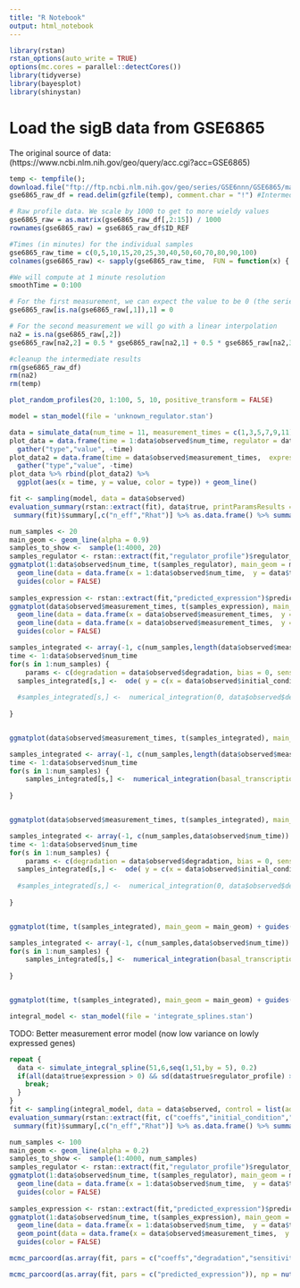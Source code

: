 ```yaml
---
title: "R Notebook"
output: html_notebook
---
```


```r
library(rstan)
rstan_options(auto_write = TRUE)
options(mc.cores = parallel::detectCores())
library(tidyverse)
library(bayesplot)
library(shinystan)
```



# Load the sigB data from GSE6865

The original source of data: (https://www.ncbi.nlm.nih.gov/geo/query/acc.cgi?acc=GSE6865)

```r
temp <- tempfile();
download.file("ftp://ftp.ncbi.nlm.nih.gov/geo/series/GSE6nnn/GSE6865/matrix/GSE6865_series_matrix.txt.gz", temp)
gse6865_raw_df = read.delim(gzfile(temp), comment.char = "!") #Intermediate data frame representation

# Raw profile data. We scale by 1000 to get to more wieldy values
gse6865_raw = as.matrix(gse6865_raw_df[,2:15]) / 1000
rownames(gse6865_raw) = gse6865_raw_df$ID_REF

#Times (in minutes) for the individual samples
gse6865_raw_time = c(0,5,10,15,20,25,30,40,50,60,70,80,90,100)
colnames(gse6865_raw) <- sapply(gse6865_raw_time,  FUN = function(x) { paste0(x,"min")})

#We will compute at 1 minute resolution
smoothTime = 0:100

# For the first measurement, we can expect the value to be 0 (the series are from germination)
gse6865_raw[is.na(gse6865_raw[,1]),1] = 0

# For the second measurement we will go with a linear interpolation
na2 = is.na(gse6865_raw[,2])
gse6865_raw[na2,2] = 0.5 * gse6865_raw[na2,1] + 0.5 * gse6865_raw[na2,3]

#cleanup the intermediate results
rm(gse6865_raw_df)
rm(na2)
rm(temp)

```

```r
plot_random_profiles(20, 1:100, 5, 10, positive_transform = FALSE)
```
```r
model = stan_model(file = 'unknown_regulator.stan')
```

```r
data = simulate_data(num_time = 11, measurement_times = c(1,3,5,7,9,11))
plot_data = data.frame(time = 1:data$observed$num_time, regulator = data$true$regulator_profile, expression = data$true$expression_full) %>%
  gather("type","value", -time)
plot_data2 = data.frame(time = data$observed$measurement_times,  expression_observed = data$observed$expression) %>%
  gather("type","value", -time)
plot_data %>% rbind(plot_data2) %>%
  ggplot(aes(x = time, y = value, color = type)) + geom_line()
```




```r
fit <- sampling(model, data = data$observed)
evaluation_summary(rstan::extract(fit), data$true, printParamsResults = FALSE)
 summary(fit)$summary[,c("n_eff","Rhat")] %>% as.data.frame() %>% summarise(min_n_eff = min(n_eff),max_Rhat = max(Rhat))

num_samples <- 20
main_geom <- geom_line(alpha = 0.9)
samples_to_show <-  sample(1:4000, 20)
samples_regulator <- rstan::extract(fit,"regulator_profile")$regulator_profile[samples_to_show,]
ggmatplot(1:data$observed$num_time, t(samples_regulator), main_geom = main_geom) + 
  geom_line(data = data.frame(x = 1:data$observed$num_time,  y = data$true$regulator_profile), aes(x=x, y=y), inherit.aes = FALSE, color = "black") + 
  guides(color = FALSE)
 
samples_expression <- rstan::extract(fit,"predicted_expression")$predicted_expression[samples_to_show,]
ggmatplot(data$observed$measurement_times, t(samples_expression), main_geom = main_geom) +
  geom_line(data = data.frame(x = data$observed$measurement_times,  y = data$true$expression), aes(x=x, y=y), inherit.aes = FALSE, color = "black") + 
  geom_line(data = data.frame(x = data$observed$measurement_times,  y = data$observed$expression), aes(x=x, y=y), inherit.aes = FALSE, color = "blue") +
  guides(color = FALSE)

```

```r
samples_integrated <- array(-1, c(num_samples,length(data$observed$measurement_times)))
time <- 1:data$observed$num_time
for(s in 1:num_samples) {
    params <- c(degradation = data$observed$degradation, bias = 0, sensitivity = data$observed$sensitivity, weight = 1, basal_transcription = 0, protein = approxfun(time, samples_regulator[s,], rule=2));
  samples_integrated[s,] <-  ode( y = c(x = data$observed$initial_condition), times = data$observed$measurement_times, func = target_ODE, parms = params, method = "ode45")[,"x"];
  
  #samples_integrated[s,] <-  numerical_integration(0, data$observed$degradation, data$observed$initial_condition, data$observed$sensitivity, 1, 0, samples_regulator[s,], data$observed$num_time)[data$observed$measurement_times]
    
}


ggmatplot(data$observed$measurement_times, t(samples_integrated), main_geom = main_geom) + guides(color = FALSE)

samples_integrated <- array(-1, c(num_samples,length(data$observed$measurement_times)))
time <- 1:data$observed$num_time
for(s in 1:num_samples) {
    samples_integrated[s,] <-  numerical_integration(basal_transcription = 0, degradation = data$observed$degradation, initial_condition = data$observed$initial_condition, sensitivity = data$observed$sensitivity, weight = 1, bias = 0, protein = samples_regulator[s,], num_time = data$observed$num_time)[data$observed$measurement_times]
    
}


ggmatplot(data$observed$measurement_times, t(samples_integrated), main_geom = main_geom) + guides(color = FALSE)
```
```r
samples_integrated <- array(-1, c(num_samples,data$observed$num_time))
time <- 1:data$observed$num_time
for(s in 1:num_samples) {
    params <- c(degradation = data$observed$degradation, bias = 0, sensitivity = data$observed$sensitivity, weight = 1, basal_transcription = 0, protein = approxfun(time, samples_regulator[s,], rule=2));
  samples_integrated[s,] <-  ode( y = c(x = data$observed$initial_condition), times = time, func = target_ODE, parms = params, method = "ode45")[,"x"];
  
  #samples_integrated[s,] <-  numerical_integration(0, data$observed$degradation, data$observed$initial_condition, data$observed$sensitivity, 1, 0, samples_regulator[s,], data$observed$num_time)[data$observed$measurement_times]
    
}


ggmatplot(time, t(samples_integrated), main_geom = main_geom) + guides(color = FALSE)

samples_integrated <- array(-1, c(num_samples,data$observed$num_time))
for(s in 1:num_samples) {
    samples_integrated[s,] <-  numerical_integration(basal_transcription = 0, degradation = data$observed$degradation, initial_condition = data$observed$initial_condition, sensitivity = data$observed$sensitivity, weight = 1, bias = 0, protein = samples_regulator[s,], num_time = data$observed$num_time)
    
}


ggmatplot(time, t(samples_integrated), main_geom = main_geom) + guides(color = FALSE)
```

```r
integral_model <- stan_model(file = 'integrate_splines.stan')
```

TODO: Better measurement error model (now low variance on lowly expressed genes)

```r
repeat {
  data <- simulate_integral_spline(51,6,seq(1,51,by = 5), 0.2)
  if(all(data$true$expression > 0) && sd(data$true$regulator_profile) > 1) {
    break;
  }
}
fit <- sampling(integral_model, data = data$observed, control = list(adapt_delta = 0.95))
evaluation_summary(rstan::extract(fit, c("coeffs","initial_condition","sensitivity","degradation")), data$true, printParamsResults = TRUE)
 summary(fit)$summary[,c("n_eff","Rhat")] %>% as.data.frame() %>% summarise(min_n_eff = min(n_eff),max_Rhat = max(Rhat))

num_samples <- 100
main_geom <- geom_line(alpha = 0.2)
samples_to_show <-  sample(1:4000, num_samples)
samples_regulator <- rstan::extract(fit,"regulator_profile")$regulator_profile[samples_to_show,]
ggmatplot(1:data$observed$num_time, t(samples_regulator), main_geom = main_geom) + 
  geom_line(data = data.frame(x = 1:data$observed$num_time,  y = data$true$regulator_profile), aes(x=x, y=y), inherit.aes = FALSE, color = "black") + 
  guides(color = FALSE)
 
samples_expression <- rstan::extract(fit,"predicted_expression")$predicted_expression[samples_to_show,]
ggmatplot(1:data$observed$num_time, t(samples_expression), main_geom = main_geom) +
  geom_line(data = data.frame(x = 1:data$observed$num_time,  y = data$true$expression), aes(x=x, y=y), inherit.aes = FALSE, color = "black") + 
  geom_point(data = data.frame(x = data$observed$measurement_times,  y = data$observed$expression), aes(x=x, y=y), inherit.aes = FALSE, color = "blue", size = 3) +
  guides(color = FALSE) 

```
```r
mcmc_parcoord(as.array(fit, pars = c("coeffs","degradation","sensitivity","initial_condition")), np = nuts_params(fit), np_style = parcoord_style_np(div_alpha = 0.6))

mcmc_parcoord(as.array(fit, pars = c("predicted_expression")), np = nuts_params(fit), np_style = parcoord_style_np(div_alpha = 0.6))

```

